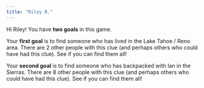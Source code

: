 ```yaml
---
title: "Riley B."
---
```


Hi Riley! You have **two goals** in this game.

Your **first goal** is to find someone who has lived in the Lake Tahoe / Reno area. There are 2 other people with this clue (and perhaps others who could have had this clue). See if you can find them all!

Your **second goal** is to find someone who has backpacked with Ian in the Sierras. There are 8 other people with this clue (and perhaps others who could have had this clue). See if you can find them all!
